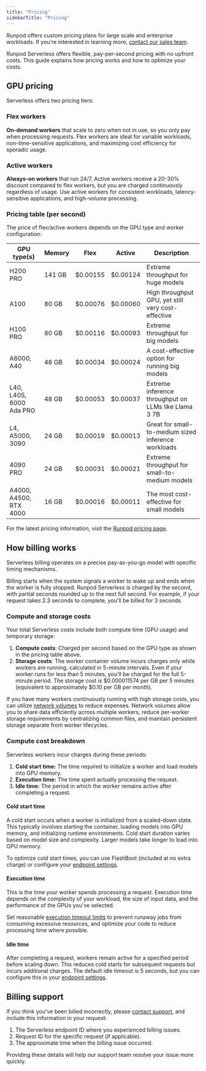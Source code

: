 ```yaml
---
title: "Pricing"
sidebarTitle: "Pricing"
---
```


<Tip>

Runpod offers custom pricing plans for large scale and enterprise workloads. If you're interested in learning more, [contact our sales team](https://meetings.hubspot.com/runpodsales/runpod).

</Tip>

Runpod Serverless offers flexible, pay-per-second pricing with no upfront costs. This guide explains how pricing works and how to optimize your costs.

## GPU pricing

Serverless offers two pricing tiers:

### Flex workers

**On-demand workers** that scale to zero when not in use, so you only pay when processing requests. Flex workers are ideal for variable workloads, non-time-sensitive applications, and maximizing cost efficiency for sporadic usage.

### Active workers

**Always-on workers** that run 24/7. Active workers receive a 20-30% discount compared to flex workers, but you are charged continuously regardless of usage. Use active workers for consistent workloads, latency-sensitive applications, and high-volume processing.

### Pricing table (per second)

The price of flex/active workers depends on the GPU type and worker configuration:

| **GPU type(s)** | **Memory** | **Flex** | **Active** | **Description** |
| --- | --- | --- | --- | --- |
| H200 PRO | 141 GB | $0.00155 | $0.00124 | Extreme throughput for huge models |
| A100 | 80 GB | $0.00076 | $0.00060 | High throughput GPU, yet still very cost-effective |
| H100 PRO | 80 GB | $0.00116 | $0.00093 | Extreme throughput for big models |
| A6000, A40 | 48 GB | $0.00034 | $0.00024 | A cost-effective option for running big models |
| L40, L40S, 6000 Ada PRO | 48 GB | $0.00053 | $0.00037 | Extreme inference throughput on LLMs like Llama 3 7B |
| L4, A5000, 3090 | 24 GB | $0.00019 | $0.00013 | Great for small-to-medium sized inference workloads |
| 4090 PRO | 24 GB | $0.00031 | $0.00021 | Extreme throughput for small-to-medium models |
| A4000, A4500, RTX 4000 | 16 GB | $0.00016 | $0.00011 | The most cost-effective for small models |

For the latest pricing information, visit the [Runpod pricing page](https://www.runpod.io/pricing).

## How billing works

Serverless billing operates on a precise pay-as-you-go model with specific timing mechanisms.

Billing starts when the system signals a worker to wake up and ends when the worker is fully stopped. Runpod Serverless is charged by the second, with partial seconds rounded up to the next full second. For example, if your request takes 2.3 seconds to complete, you'll be billed for 3 seconds.

### Compute and storage costs

Your total Serverless costs include both compute time (GPU usage) and temporary storage:

1. **Compute costs**: Charged per second based on the GPU type as shown in the pricing table above.
2. **Storage costs**: The worker container volume incurs charges only while workers are running, calculated in 5-minute intervals. Even if your worker runs for less than 5 minutes, you'll be charged for the full 5-minute period. The storage cost is \$0.000011574 per GB per 5 minutes (equivalent to approximately \$0.10 per GB per month).

If you have many workers continuously running with high storage costs, you can utilize [network volumes](/serverless/storage/network-volumes) to reduce expenses. Network volumes allow you to share data efficiently across multiple workers, reduce per-worker storage requirements by centralizing common files, and maintain persistent storage separate from worker lifecycles.

### Compute cost breakdown

Serverless workers incur charges during these periods:

1. **Cold start time:** The time required to initialize a worker and load models into GPU memory.
2. **Execution time:** The time spent actually processing the request.
3. **Idle time:** The period in which the worker remains active after completing a request.

#### Cold start time

A cold start occurs when a worker is initialized from a scaled-down state. This typically involves starting the container, loading models into GPU memory, and initializing runtime environments. Cold start duration varies based on model size and complexity. Larger models take longer to load into GPU memory.

To optimize cold start times, you can use FlashBoot (included at no extra charge) or configure your [endpoint settings](/serverless/endpoints/endpoint-configurations#reducing-worker-startup-times).

#### Execution time

This is the time your worker spends processing a request. Execution time depends on the complexity of your workload, the size of input data, and the performance of the GPUs you've selected.

Set reasonable [execution timeout limits](/serverless/endpoints/endpoint-configurations#execution-timeout) to prevent runaway jobs from consuming excessive resources, and optimize your code to reduce processing time where possible.

#### Idle time

After completing a request, workers remain active for a specified period before scaling down. This reduces cold starts for subsequent requests but incurs additional charges. The default idle timeout is 5 seconds, but you can configure this in your [endpoint settings](/serverless/endpoints/endpoint-configurations#idle-timeout).

## Billing support

If you think you've been billed incorrectly, please [contact support](https://www.runpod.io/contact), and include this information in your request:

1. The Serverless endpoint ID where you experienced billing issues.
2. Request ID for the specific request (if applicable).
3. The approximate time when the billing issue occurred.

Providing these details will help our support team resolve your issue more quickly.
